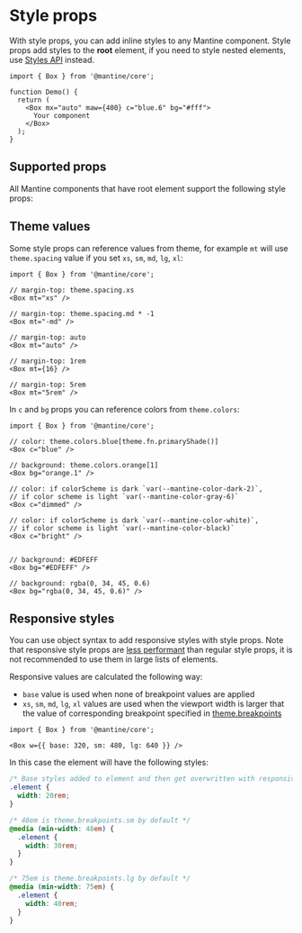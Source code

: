 

# Style props

With style props, you can add inline styles to any Mantine component.
Style props add styles to the **root** element, if you need to style nested elements,
use [Styles API](/styles/styles-api/) instead.

```tsx
import { Box } from '@mantine/core';

function Demo() {
  return (
    <Box mx="auto" maw={400} c="blue.6" bg="#fff">
      Your component
    </Box>
  );
}
```

## Supported props

All Mantine components that have root element support the following style props:

<StylePropsTable />

## Theme values

Some style props can reference values from theme, for example `mt` will use `theme.spacing` value
if you set `xs`, `sm`, `md`, `lg`, `xl`:

```tsx
import { Box } from '@mantine/core';

// margin-top: theme.spacing.xs
<Box mt="xs" />

// margin-top: theme.spacing.md * -1
<Box mt="-md" />

// margin-top: auto
<Box mt="auto" />

// margin-top: 1rem
<Box mt={16} />

// margin-top: 5rem
<Box mt="5rem" />
```

In `c` and `bg` props you can reference colors from `theme.colors`:

```tsx
import { Box } from '@mantine/core';

// color: theme.colors.blue[theme.fn.primaryShade()]
<Box c="blue" />

// background: theme.colors.orange[1]
<Box bg="orange.1" />

// color: if colorScheme is dark `var(--mantine-color-dark-2)`,
// if color scheme is light `var(--mantine-color-gray-6)`
<Box c="dimmed" />

// color: if colorScheme is dark `var(--mantine-color-white)`,
// if color scheme is light `var(--mantine-color-black)`
<Box c="bright" />


// background: #EDFEFF
<Box bg="#EDFEFF" />

// background: rgba(0, 34, 45, 0.6)
<Box bg="rgba(0, 34, 45, 0.6)" />
```

## Responsive styles

You can use object syntax to add responsive styles with style props.
Note that responsive style props are [less performant](/styles/styles-performance) than regular style props,
it is not recommended to use them in large lists of elements.

<Demo data={StylesDemos.responsiveStyleProps} />

Responsive values are calculated the following way:

- `base` value is used when none of breakpoint values are applied
- `xs`, `sm`, `md`, `lg`, `xl` values are used when the viewport width is larger that the value of corresponding breakpoint specified in [theme.breakpoints](/styles/responsive/)

```tsx
import { Box } from '@mantine/core';

<Box w={{ base: 320, sm: 480, lg: 640 }} />
```

In this case the element will have the following styles:

```css
/* Base styles added to element and then get overwritten with responsive values */
.element {
  width: 20rem;
}

/* 48em is theme.breakpoints.sm by default */
@media (min-width: 48em) {
  .element {
    width: 30rem;
  }
}

/* 75em is theme.breakpoints.lg by default */
@media (min-width: 75em) {
  .element {
    width: 40rem;
  }
}
```
